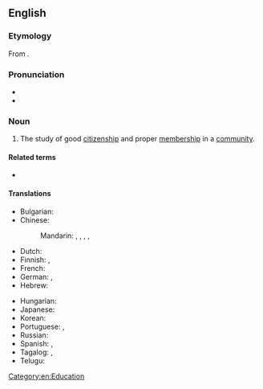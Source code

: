 {{also|cívics}}
==English==

===Etymology===
From {{der|en|la|civicus||having to do with citizens or a town or city}}.

===Pronunciation===
* {{IPA|en|/ˈsɪvɪks/}}
* {{audio|en|LL-Q1860 (eng)-Vealhurl-civics.wav|Audio (Southern England)}}

===Noun===
{{en-noun|-|civics}}

# The study of good [[citizenship]] and proper [[membership]] in a [[community]].

====Related terms====
* {{l|en|civic}}

====Translations====
{{trans-top|study of good citizenship and proper membership in a community}}
* Bulgarian: {{t|bg|гражданско право|n}}
* Chinese:
*: Mandarin: {{t|cmn|公民學}}, {{t|cmn|公民学|tr=gōngmínxué}}, {{t|cmn|公民教育|tr=gōngmín jiàoyù}}, {{t|cmn|市政學}}, {{t|cmn|市政学|tr=shìzhèngxué}}
* Dutch: {{t+|nl|maatschappijleer|f}}
* Finnish: {{t+|fi|yhteiskuntaoppi}}, {{t|fi|kansalaistaito}} {{q|old}}
* French: {{t|fr|éducation civique|f}}
* German: {{t|de|Sozialkunde|f}}, {{t|de|Gemeinschaftskunde|f}}
* Hebrew: {{t+|he|אֶזְרָחוּת|f|tr=ezrakhút}}
{{trans-mid}}
* Hungarian: {{t|hu|állampolgári ismeretek}}
* Japanese: {{t|ja|公民学|tr=kōmingaku}}
* Korean: {{t|ko|일반사회}}
* Portuguese: {{t+|pt|cidadania|f}}, {{t|pt|educação cívica|f}}
* Russian: {{t|ru|гражданове́дение|n}}
* Spanish: {{t+|es|cívica|f}}, {{t|es|[[educación]] [[cívica]]|f}} {{q|subject in school}}
* Tagalog: {{t|tl|palamayanan}}, {{t|tl|sibika}}
* Telugu: {{t|te|పౌరశాస్త్రం}}
{{trans-bottom}}

[[Category:en:Education]]